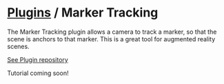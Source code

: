 # [Plugins](plugins) / Marker Tracking

The Marker Tracking plugin allows a camera to track a marker, so that the scene is anchors to that marker. This is a great tool for augmented reality scenes.

[See Plugin repository](https://github.com/polygonjs/plugin-marker-tracking)

Tutorial coming soon!
